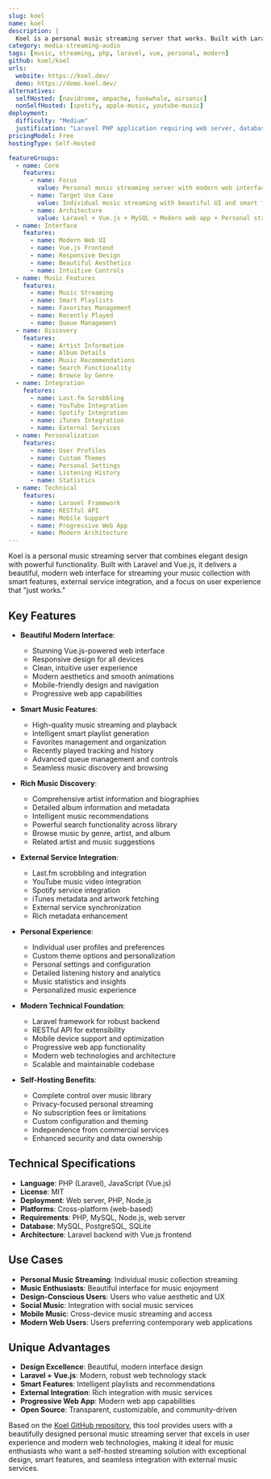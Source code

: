 ```yaml
---
slug: koel
name: koel
description: |
  Koel is a personal music streaming server that works. Built with Laravel and Vue.js, it provides a beautiful, modern interface for streaming your music collection with features like smart playlists, last.fm integration, and a mobile-friendly design.
category: media-streaming-audio
tags: [music, streaming, php, laravel, vue, personal, modern]
github: koel/koel
urls:
  website: https://koel.dev/
  demo: https://demo.koel.dev/
alternatives:
  selfHosted: [navidrome, ampache, funkwhale, airsonic]
  nonSelfHosted: [spotify, apple-music, youtube-music]
deployment:
  difficulty: "Medium"
  justification: "Laravel PHP application requiring web server, database, and Node.js for frontend build. Standard LAMP stack with modern frontend requirements."
pricingModel: Free
hostingType: Self-Hosted

featureGroups:
  - name: Core
    features:
      - name: Focus
        value: Personal music streaming server with modern web interface
      - name: Target Use Case
        value: Individual music streaming with beautiful UI and smart features
      - name: Architecture
        value: Laravel + Vue.js + MySQL + Modern web app + Personal streaming
  - name: Interface
    features:
      - name: Modern Web UI
      - name: Vue.js Frontend
      - name: Responsive Design
      - name: Beautiful Aesthetics
      - name: Intuitive Controls
  - name: Music Features
    features:
      - name: Music Streaming
      - name: Smart Playlists
      - name: Favorites Management
      - name: Recently Played
      - name: Queue Management
  - name: Discovery
    features:
      - name: Artist Information
      - name: Album Details
      - name: Music Recommendations
      - name: Search Functionality
      - name: Browse by Genre
  - name: Integration
    features:
      - name: Last.fm Scrobbling
      - name: YouTube Integration
      - name: Spotify Integration
      - name: iTunes Integration
      - name: External Services
  - name: Personalization
    features:
      - name: User Profiles
      - name: Custom Themes
      - name: Personal Settings
      - name: Listening History
      - name: Statistics
  - name: Technical
    features:
      - name: Laravel Framework
      - name: RESTful API
      - name: Mobile Support
      - name: Progressive Web App
      - name: Modern Architecture
---
```


Koel is a personal music streaming server that combines elegant design with powerful functionality. Built with Laravel and Vue.js, it delivers a beautiful, modern web interface for streaming your music collection with smart features, external service integration, and a focus on user experience that "just works."

## Key Features

- **Beautiful Modern Interface**:

  - Stunning Vue.js-powered web interface
  - Responsive design for all devices
  - Clean, intuitive user experience
  - Modern aesthetics and smooth animations
  - Mobile-friendly design and navigation
  - Progressive web app capabilities

- **Smart Music Features**:

  - High-quality music streaming and playback
  - Intelligent smart playlist generation
  - Favorites management and organization
  - Recently played tracking and history
  - Advanced queue management and controls
  - Seamless music discovery and browsing

- **Rich Music Discovery**:

  - Comprehensive artist information and biographies
  - Detailed album information and metadata
  - Intelligent music recommendations
  - Powerful search functionality across library
  - Browse music by genre, artist, and album
  - Related artist and music suggestions

- **External Service Integration**:

  - Last.fm scrobbling and integration
  - YouTube music video integration
  - Spotify service integration
  - iTunes metadata and artwork fetching
  - External service synchronization
  - Rich metadata enhancement

- **Personal Experience**:

  - Individual user profiles and preferences
  - Custom theme options and personalization
  - Personal settings and configuration
  - Detailed listening history and analytics
  - Music statistics and insights
  - Personalized music experience

- **Modern Technical Foundation**:

  - Laravel framework for robust backend
  - RESTful API for extensibility
  - Mobile device support and optimization
  - Progressive web app functionality
  - Modern web technologies and architecture
  - Scalable and maintainable codebase

- **Self-Hosting Benefits**:
  - Complete control over music library
  - Privacy-focused personal streaming
  - No subscription fees or limitations
  - Custom configuration and theming
  - Independence from commercial services
  - Enhanced security and data ownership

## Technical Specifications

- **Language**: PHP (Laravel), JavaScript (Vue.js)
- **License**: MIT
- **Deployment**: Web server, PHP, Node.js
- **Platforms**: Cross-platform (web-based)
- **Requirements**: PHP, MySQL, Node.js, web server
- **Database**: MySQL, PostgreSQL, SQLite
- **Architecture**: Laravel backend with Vue.js frontend

## Use Cases

- **Personal Music Streaming**: Individual music collection streaming
- **Music Enthusiasts**: Beautiful interface for music enjoyment
- **Design-Conscious Users**: Users who value aesthetic and UX
- **Social Music**: Integration with social music services
- **Mobile Music**: Cross-device music streaming and access
- **Modern Web Users**: Users preferring contemporary web applications

## Unique Advantages

- **Design Excellence**: Beautiful, modern interface design
- **Laravel + Vue.js**: Modern, robust web technology stack
- **Smart Features**: Intelligent playlists and recommendations
- **External Integration**: Rich integration with music services
- **Progressive Web App**: Modern web app capabilities
- **Open Source**: Transparent, customizable, and community-driven

Based on the [Koel GitHub repository](https://github.com/koel/koel), this tool provides users with a beautifully designed personal music streaming server that excels in user experience and modern web technologies, making it ideal for music enthusiasts who want a self-hosted streaming solution with exceptional design, smart features, and seamless integration with external music services.
